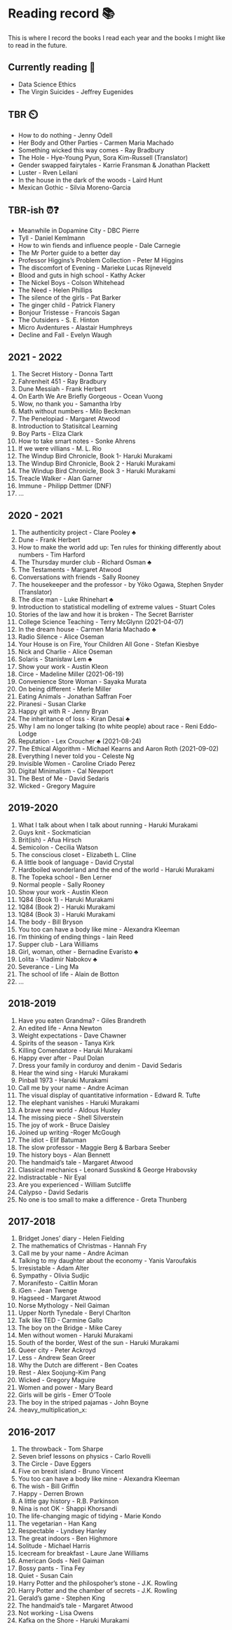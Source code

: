 # Reading record 📚
This is where I record the books I read each year and the books I might like to read in the future. 

## Currently reading 📖
- Data Science Ethics 
- The Virgin Suicides - Jeffrey Eugenides

## TBR ⏲️
- How to do nothing - Jenny Odell
- Her Body and Other Parties - Carmen Maria Machado
- Something wicked this way comes - Ray Bradbury 
- The Hole -  Hye-Young Pyun, Sora Kim-Russell (Translator)
- Gender swapped fairytales - Karrie Fransman & Jonathan Plackett 
- Luster - Rven Leilani
- In the house in the dark of the woods - Laird Hunt
- Mexican Gothic - Silvia Moreno-Garcia

## TBR-ish ⏰❓
- Meanwhile in Dopamine City - DBC Pierre 
- Tyll - Daniel Kemlmann 
- How to win fiends and influence people - Dale Carnegie 
- The Mr Porter guide to a better day 
- Professor Higgins's Problem Collection - Peter M Higgins 
- The discomfort of Evening - Marieke Lucas Rijneveld 
- Blood and guts in high school - Kathy Acker 
- The Nickel Boys - Colson Whitehead
- The Need - Helen Phillips
- The silence of the girls -  Pat Barker
- The ginger child - Patrick Flanery
- Bonjour Tristesse - Francois Sagan
- The Outsiders - S. E. Hinton
- Micro Avdentures - Alastair Humphreys
- Decline and Fall - Evelyn Waugh

## 2021 - 2022
1. The Secret History - Donna Tartt
2. Fahrenheit 451 - Ray Bradbury
3. Dune Messiah - Frank Herbert
4. On Earth We Are Briefly Gorgeous - Ocean Vuong 
5. Wow, no thank you - Samantha Irby 
6. Math without numbers - Milo Beckman 
7. The Penelopiad - Margaret Atwood 
8. Introduction to Statisitcal Learning
9. Boy Parts - Eliza Clark
10. How to take smart notes - Sonke Ahrens
11. If we were villians - M. L. Rio
12. The Windup Bird Chronicle, Book 1- Haruki Murakami
13. The Windup Bird Chronicle, Book 2 - Haruki Murakami
14. The Windup Bird Chronicle, Book 3 - Haruki Murakami
15. Treacle Walker - Alan Garner
16. Immune - Philipp Dettmer (DNF)
16. ... 


## 2020 - 2021
1. The authenticity project - Clare Pooley ♣️
2. Dune - Frank Herbert
3. How to make the world add up: Ten rules for thinking differently about numbers - Tim Harford
4. The Thursday murder club - Richard Osman ♣️
5. The Testaments - Margaret Atwood 
6. Conversations with friends - Sally Rooney 
7. The housekeeper and the professor - by Yōko Ogawa, Stephen Snyder (Translator)
8. The dice man - Luke Rhinehart ♣️
9. Introduction to statistical modelling of extreme values - Stuart Coles 
10. Stories of the law and how it is broken - The Secret Barrister
11. College Science Teaching - Terry McGlynn (2021-04-07)
12. In the dream house - Carmen Maria Machado ♣️
13. Radio Silence - Alice Oseman 
14. Your House is on Fire, Your Children All Gone - Stefan Kiesbye
15. Nick and Charlie - Alice Oseman 
16. Solaris - Stanisław Lem ♣️
17. Show your work - Austin Kleon 
18. Circe - Madeline Miller (2021-06-19)
19. Convenience Store Woman - Sayaka Murata
20. On being different - Merle Miller
21. Eating Animals - Jonathan Saffran Foer
22. Piranesi - Susan Clarke 
23. Happy git with R - Jenny Bryan
24. The inheritance of loss - Kiran Desai ♣️
25. Why I am no longer talking (to white people) about race - Reni Eddo-Lodge
26. Reputation - Lex Croucher ♣️ (2021-08-24)
27. The Ethical Algorithm - Michael Kearns and Aaron Roth (2021-09-02)
28. Everything I never told you - Celeste Ng
29. Invisible Women - Caroline Criado Perez 
30. Digital Minimalism - Cal Newport
31. The Best of Me - David Sedaris
32. Wicked - Gregory Maguire


## 2019-2020
1. What I talk about when I talk about running - Haruki Murakami 
2. Guys knit - Sockmatician 
3. Brit(ish) - Afua Hirsch 
4. Semicolon - Cecilia Watson 
5. The conscious closet - Elizabeth L. Cline 
6. A little book of language - David Crystal 
7. Hardboiled wonderland and the end of the world - Haruki Murakami 
8. The Topeka school - Ben Lerner
9. Normal people - Sally Rooney
10. Show your work - Austin Kleon 
11. 1Q84 (Book 1) - Haruki Murakami
12. 1Q84 (Book 2) - Haruki Murakami
13. 1Q84 (Book 3) - Haruki Murakami
14. The body - Bill Bryson 
15. You too can have a body like mine - Alexandra Kleeman
16. I'm thinking of ending things - Iain Reed 
17. Supper club - Lara Williams
18. Girl, woman, other - Bernadine Evaristo ♣️
19. Lolita - Vladimir Nabokov ♣️
20. Severance - Ling Ma 
21. The school of life - Alain de Botton
22. ...


## 2018-2019
1. Have you eaten Grandma? - Giles Brandreth 
2. An edited life - Anna Newton 
3. Weight expectations - Dave Chawner
4. Spirits of the season - Tanya Kirk
5. Killing Comendatore - Haruki Murakami 
6. Happy ever after - Paul Dolan
7. Dress your family in corduroy and denim - David Sedaris
8. Hear the wind sing - Haruki Murakami
9. Pinball 1973 - Haruki Murakami 
10. Call me by your name - Andre Aciman 
11. The visual display of quantitative information - Edward R. Tufte 
12. The elephant vanishes - Haruki Murakami 
13. A brave new world - Aldous Huxley 
14. The missing piece - Shell Silverstein 
15. The joy of work - Bruce Daisley 
16. Joined up writing -Roger McGough 
17. The idiot - Elif Batuman 
18. The slow professor - Maggie Berg & Barbara Seeber 
19. The history boys - Alan Bennett 
20. The handmaid's tale - Margaret Atwood 
21. Classical mechanics - Leonard Susskind & George Hrabovsky 
22. Indistractable - Nir Eyal 
23. Are you experienced - William Sutcliffe 
24. Calypso - David Sedaris 
25. No one is too small to make a difference - Greta Thunberg

## 2017-2018
1. Bridget Jones' diary - Helen Fielding 
 2. The mathematics of Christmas - Hannah Fry 
 3. Call me by your name - Andre Aciman 
 4. Talking to my daughter about the economy - Yanis Varoufakis 
 5. Irresistable - Adam Alter 
 6. Sympathy - Olivia Sudjic 
 7. Moranifesto - Caitlin Moran 
 8. iGen - Jean Twenge 
 9. Hagseed - Margaret Atwood 
 10. Norse Mythology - Neil Gaiman 
 11. Upper North Tynedale - Beryl Charlton 
 12. Talk like TED - Carmine Gallo 
 13. The boy on the Bridge - Mike Carey 
 14. Men without women - Haruki Murakami 
 15. South of the border, West of the sun - Haruki Murakami 
 16. Queer city - Peter Ackroyd 
 17. Less - Andrew Sean Greer 
 18. Why the Dutch are different - Ben Coates 
 19. Rest - Alex Soojung-Kim Pang 
 20. Wicked - Gregory Maguire 
 21. Women and power - Mary Beard 
 22. Girls will be girls - Emer O'Toole 
 23. The boy in the striped pajamas - John Boyne 
 24. :heavy_multiplication_x: 


## 2016-2017
 1. The throwback - Tom Sharpe 
 2. Seven brief lessons on physics - Carlo Rovelli 
 3. The Circle - Dave Eggers 
 4. Five on brexit island - Bruno Vincent 
 5. You too can have a body like mine - Alexandra Kleeman 
 6. The wish - Bill Griffin 
 7. Happy - Derren Brown 
 8. A little gay history - R.B. Parkinson 
 9. Nina is not OK - Shappi Khorsandi 
 10. The life-changing magic of tidying - Marie Kondo 
 11. The vegetarian - Han Kang 
 12. Respectable - Lyndsey Hanley
 13. The great indoors - Ben Highmore 
 14. Solitude - Michael Harris 
 15. Icecream for breakfast - Laure Jane Williams 
 16. American Gods - Neil Gaiman 
 17. Bossy pants - Tina Fey 
 18. Quiet - Susan Cain 
 19. Harry Potter and the philospoher's stone - J.K. Rowling 
 20. Harry Potter and the chamber of secrets - J.K. Rowling
 21. Gerald's game - Stephen King
 22. The handmaid's tale - Margaret Atwood
 23. Not working - Lisa Owens 
 24. Kafka on the Shore - Haruki Murakami